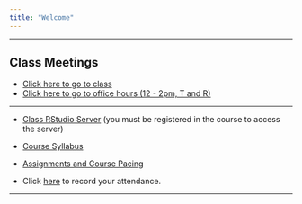 ```yaml
---
title: "Welcome"
---
```


*** 

## **Class Meetings**

* [Click here to go to class](https://appstate.zoom.us/j/385719941)
* [Click here to go to office hours (12 - 2pm, T and R)](https://appstate.zoom.us/j/506579707)

***


* [Class RStudio Server](https://mathr.math.appstate.edu) (you must be registered in the course to access the server)

* [Course Syllabus](./Syllabus/SyllabusSTT3850S2021.html)

* [Assignments and Course Pacing](./CoursePacing/CoursePacingS2021.html)

* Click [here](https://goo.gl/forms/M5bnJKj7PgzjHVR72) to record your attendance.

* * *
